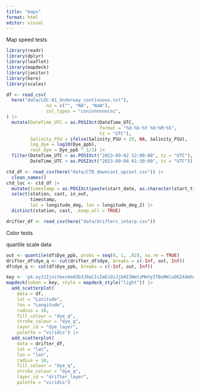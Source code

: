 ```yaml
---
title: "maps"
format: html
editor: visual
---
```


Map speed tests

```r
library(readr)
library(dplyr)
library(leaflet)
library(mapdeck)
library(janitor)
library(here)
library(scales)
```

```r
df <- read_csv(
  here("data/LOC-01_Underway_continuous.txt"), 
               na = c("", "NA", "NaN"),
               col_types = "cnninnnnnncni",
) |> 
  mutate(DateTime_UTC = as.POSIXct(DateTime_UTC, 
                                   format = "%d-%b-%Y %H:%M:%S", 
                                   tz = "UTC"),
         Salinity_PSU = ifelse(Salinity_PSU < 29, NA, Salinity_PSU),
         log_dye = log10(Dye_ppb),
         root_dye = Dye_ppb ^ 1/3) |> 
  filter(DateTime_UTC > as.POSIXct("2023-09-02 12:00:00", tz = "UTC"),
         DateTime_UTC < as.POSIXct("2023-09-04 01:30:00", tz = "UTC"))

ctd_df <- read_csv(here("data/CTD_downcast_upcast.csv")) |> 
  clean_names()
ctd_loc <- ctd_df |> 
  mutate(timestamp = as.POSIXct(paste(start_date, as.character(start_time_utc)), format="%m/%d/%y %H:%M:%S")) |> 
  select(station, cast, in_out, 
         timestamp,
         lat = longitude_deg, lon = longitude_deg_2) |> 
  distinct(station, cast, .keep_all = TRUE)

drifter_df <- read_csv(here("data/drifters_interp.csv"))
```

Color tests

quartile scale data

```r
out <- quantile(df$Dye_ppb, probs = seq(0, 1, .02), na.rm = TRUE)
drifter_df$dye_q <- cut(drifter_df$dye, breaks = c(-Inf, out, Inf))
df$dye_q <- cut(df$Dye_ppb, breaks = c(-Inf, out, Inf))
```


```r
key <- 'pk.eyJ1IjoiYmxvbmd3b3J0aCIsImEiOiJjbHI3NmtzMmYyZTBuMmluOGZ4dmhuaWFqIn0.eW7yUb_wqL7LQJOURH9IRQ'
mapdeck(token = key, style = mapdeck_style("light")) |> 
  add_scatterplot(
    data = df, 
    lat = "Latitude", 
    lon = "Longitude",
    radius = 10, 
    fill_colour = "dye_q",
    stroke_colour = "dye_q",
    layer_id = "dye_layer",
    palette = "viridis") |> 
  add_scatterplot(
    data = drifter_df, 
    lat = "lat", 
    lon = "lon",
    radius = 10, 
    fill_colour = "dye_q",
    stroke_colour = "dye_q",
    layer_id = "drifter_layer",
    palette = "viridis")
```

